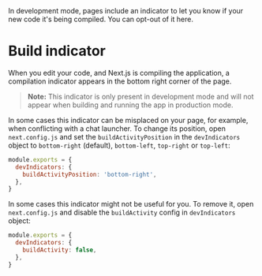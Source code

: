 <PageMeta>
   In development mode, pages include an indicator to let you know if your new code it's being compiled. You can opt-out of it here.
</PageMeta>

# Build indicator

When you edit your code, and Next.js is compiling the application, a compilation indicator appears in the bottom right corner of the page.

> **Note:** This indicator is only present in development mode and will not appear when building and running the app in production mode.

In some cases this indicator can be misplaced on your page, for example, when conflicting with a chat launcher. To change its position, open `next.config.js` and set the `buildActivityPosition` in the `devIndicators` object to `bottom-right` (default), `bottom-left`, `top-right` or `top-left`:

```js
module.exports = {
  devIndicators: {
    buildActivityPosition: 'bottom-right',
  },
}
```

In some cases this indicator might not be useful for you. To remove it, open `next.config.js` and disable the `buildActivity` config in `devIndicators` object:

```js
module.exports = {
  devIndicators: {
    buildActivity: false,
  },
}
```

